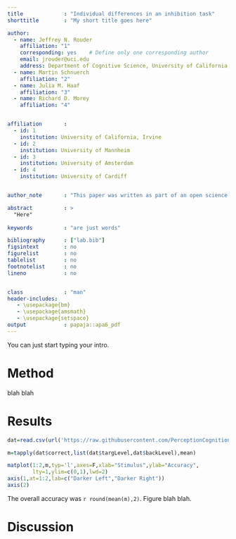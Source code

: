 ```yaml
---
title             : "Individual differences in an inhibition task"
shorttitle        : "My short title goes here"

author: 
  - name: Jeffrey N. Rouder
    affiliation: "1"
    corresponding: yes    # Define only one corresponding author
    email: jrouder@uci.edu
    address: Department of Cognitive Science, University of California, Irvine, CA, 92697
  - name: Martin Schnuerch
    affiliation: "2"
  - name: Julia M. Haaf
    affiliation: "3"
  - name: Richard D. Morey 
    affiliation: "4"


affiliation       :
  - id: 1
    institution: University of California, Irvine
  - id: 2
    institution: University of Mannheim
  - id: 3
    institution: University of Amsterdam
  - id: 4
    institution: University of Cardiff


author_note       : "This paper was written as part of an open science class"

abstract          : >
  "Here"
  
keywords          : "are just words"

bibliography      : ["lab.bib"]
figsintext        : no
figurelist        : no
tablelist         : no
footnotelist      : no
lineno            : no


class             : "man"
header-includes:
   - \usepackage{bm}
   - \usepackage{amsmath}
   - \usepackage{setspace}
output            : papaja::apa6_pdf
---
```




You can just start typing your intro. 

# Method

blah blah

# Results

```r
dat=read.csv(url('https://raw.githubusercontent.com/PerceptionCognitionLab/data3/master/brightCompare1/data'),header=TRUE)
```

```r
m=tapply(dat$correct,list(dat$targLevel,dat$backLevel),mean)
```

```r
matplot(1:2,m,typ='l',axes=F,xlab="Stimulus",ylab="Accuracy",
        lty=1,ylim=c(0,1),lwd=2)
axis(1,at=1:2,lab=c("Darker Left","Darker Right"))
axis(2)
```

The overall accuracy was `r round(mean(m),2)`.  Figure \ref{fig:res} blah blah.

# Discussion

